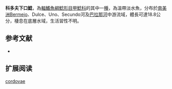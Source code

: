 {{Speciesbox
| name = 科多夫下口鯰
| image = 
| image_width = 250px
| image_caption = 
| status = NE
| status_system = IUCN3.1
| genus = Hypostomus
| species = cordovae 
| authority = [[Günther|Günther]], 1880
| synonyms = *''Plecostomus cordovae'',Günther, 1880
}}

'''科多夫下口鯰'''，為[[輻鰭魚綱|輻鰭魚綱]][[鯰形目|鯰形目]][[甲鯰科|甲鯰科]]的其中一[[種|種]]，為溫帶淡水魚，分布於[[南美洲|南美洲]]Bermejo、Dulce、Uno、Secundo河及[[巴拉那河|巴拉那河]]中游流域，體長可達18.8公分，棲息在底層水域，生活習性不明。

==参考文献==
*{{FishBase_species|genus=Hypostomus|species=cordovae|year=2014|month=12}}

== 扩展阅读 ==
{{refbegin}}
{{wikispecies-inline|Hypostomus cordovae|科多夫下口鯰}}
{{refend}}
{{Taxonbar|from=Q5634716}}

[[Category:下口鯰屬|cordovae]]